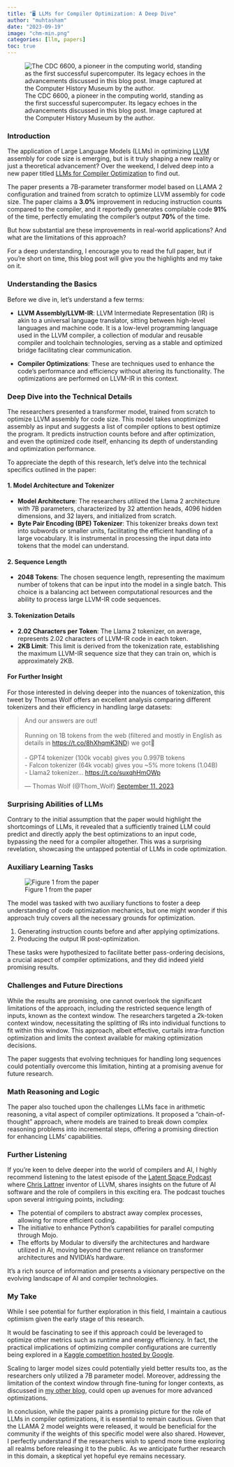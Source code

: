 ```yaml
---
title: "🖥️​ LLMs for Compiler Optimization: A Deep Dive"
author: "muhtasham"
date: "2023-09-19"
image: "chm-min.png"
categories: [llm, papers]
toc: true
---
```


![The CDC 6600, a pioneer in the computing world, standing as the first successful supercomputer. Its legacy echoes in the advancements discussed in this blog post. Image captured at the Computer History Museum by the author.](chm-min.png)

### **Introduction**

The application of Large Language Models (LLMs) in optimizing [LLVM](https://llvm.org/) assembly for code size is emerging, but is it truly shaping a new reality or just a theoretical advancement? Over the weekend, I delved deep into a new paper titled [LLMs for Compiler Optimization](https://arxiv.org/pdf/2309.07062.pdf) to find out.

The paper presents a 7B-parameter transformer model based on LLAMA 2 configuration and trained from scratch to optimize LLVM assembly for code size. The paper claims a **3.0%** improvement in reducing instruction counts compared to the compiler, and it reportedly generates compilable code **91%** of the time, perfectly emulating the compiler's output **70%** of the time. 

But how substantial are these improvements in real-world applications? And what are the limitations of this approach? 

For a deep understanding, I encourage you to read the full paper, but if you're short on time, this blog post will give you the highlights and my take on it.

### **Understanding the Basics**

Before we dive in, let's understand a few terms:

- **LLVM Assembly/LLVM-IR**: LLVM Intermediate Representation (IR) is akin to a universal language translator, sitting between high-level languages and machine code. It is a low-level programming language used in the LLVM compiler, a collection of modular and reusable compiler and toolchain technologies, serving as a stable and optimized bridge facilitating clear communication.

- **Compiler Optimizations**: These are techniques used to enhance the code's performance and efficiency without altering its functionality. The optimizations are performed on LLVM-IR in this context.

### **Deep Dive into the Technical Details**

The researchers presented a transformer model, trained from scratch to optimize LLVM assembly for code size. This model takes unoptimized assembly as input and suggests a list of compiler options to best optimize the program. It predicts instruction counts before and after optimization, and even the optimized code itself, enhancing its depth of understanding and optimization performance.

To appreciate the depth of this research, let's delve into the technical specifics outlined in the paper:

#### **1. Model Architecture and Tokenizer**
- **Model Architecture**: The researchers utilized the Llama 2 architecture with 7B parameters, characterized by 32 attention heads, 4096 hidden dimensions, and 32 layers, and initialized from scratch.
- **Byte Pair Encoding (BPE) Tokenizer**: This tokenizer breaks down text into subwords or smaller units, facilitating the efficient handling of a large vocabulary. It is instrumental in processing the input data into tokens that the model can understand.

#### **2. Sequence Length**
- **2048 Tokens**: The chosen sequence length, representing the maximum number of tokens that can be input into the model in a single batch. This choice is a balancing act between computational resources and the ability to process large LLVM-IR code sequences.

#### **3. Tokenization Details**
- **2.02 Characters per Token**: The Llama 2 tokenizer, on average, represents 2.02 characters of LLVM-IR code in each token.
- **2KB Limit**: This limit is derived from the tokenization rate, establishing the maximum LLVM-IR sequence size that they can train on, which is approximately 2KB.

::: {.callout-note collapse="true"}
#### For Further Insight
For those interested in delving deeper into the nuances of tokenization, this tweet by Thomas Wolf offers an excellent analysis comparing different tokenizers and their efficiency in handling large datasets:
<blockquote class="twitter-tweet"><p lang="en" dir="ltr">And our answers are out!<br><br>Running on 1B tokens from the web (filtered and mostly in English as details in <a href="https://t.co/8hXhqmK3ND">https://t.co/8hXhqmK3ND</a>) we got🥁<br><br>- GPT4 tokenizer (100k vocab) gives you 0.997B tokens <br>- Falcon tokenizer (64k vocab) gives you ~5% more tokens (1.04B)<br>- Llama2 tokenizer… <a href="https://t.co/suxqhHmOWp">https://t.co/suxqhHmOWp</a></p>&mdash; Thomas Wolf (@Thom_Wolf) <a href="https://twitter.com/Thom_Wolf/status/1701206627859206450?ref_src=twsrc%5Etfw">September 11, 2023</a></blockquote> <script async src="https://platform.twitter.com/widgets.js" charset="utf-8"></script>
:::

### **Surprising Abilities of LLMs**

Contrary to the initial assumption that the paper would highlight the shortcomings of LLMs, it revealed that a sufficiently trained LLM could predict and directly apply the best optimizations to an input code, bypassing the need for a compiler altogether. This was a surprising revelation, showcasing the untapped potential of LLMs in code optimization.

### **Auxiliary Learning Tasks**

![Figure 1 from the paper](./fig1.png)

The model was tasked with two auxiliary functions to foster a deep understanding of code optimization mechanics, but one might wonder if this approach truly covers all the necessary grounds for optimization.

1. Generating instruction counts before and after applying optimizations.
2. Producing the output IR post-optimization.

These tasks were hypothesized to facilitate better pass-ordering decisions, a crucial aspect of compiler optimizations, and they did indeed yield promising results.

### **Challenges and Future Directions**

While the results are promising, one cannot overlook the significant limitations of the approach, including the restricted sequence length of inputs, known as the context window. The researchers targeted a 2k-token context window, necessitating the splitting of IRs into individual functions to fit within this window. This approach, albeit effective, curtails intra-function optimization and limits the context available for making optimization decisions.

The paper suggests that evolving techniques for handling long sequences could potentially overcome this limitation, hinting at a promising avenue for future research.

### **Math Reasoning and Logic**

The paper also touched upon the challenges LLMs face in arithmetic reasoning, a vital aspect of compiler optimizations. It proposed a "chain-of-thought" approach, where models are trained to break down complex reasoning problems into incremental steps, offering a promising direction for enhancing LLMs' capabilities.

### **Further Listening**

If you're keen to delve deeper into the world of compilers and AI, I highly recommend listening to the latest episode of the [Latent Space Podcast](https://latent.space/p/modular) where [Chris Lattner](https://twitter.com/clattner_llvm) inventor of LLVM, shares insights on the future of AI software and the role of compilers in this exciting era. The podcast touches upon several intriguing points, including:

- The potential of compilers to abstract away complex processes, allowing for more efficient coding.
- The initiative to enhance Python's capabilities for parallel computing through Mojo.
- The efforts by Modular to diversify the architectures and hardware utilized in AI, moving beyond the current reliance on transformer architectures and NVIDIA's hardware.

It's a rich source of information and presents a visionary perspective on the evolving landscape of AI and compiler technologies.


### **My Take**

While I see potential for further exploration in this field, I maintain a cautious optimism given the early stage of this research. 

It would be fascinating to see if this approach could be leveraged to optimize other metrics such as runtime and energy efficiency. In fact, the practical implications of optimizing compiler configurations are currently being explored in a [Kaggle competition hosted by Google](https://www.kaggle.com/competitions/predict-ai-model-runtime).

Scaling to larger model sizes could potentially yield better results too, as the researchers only utilized a 7B parameter model. Moreover, addressing the limitation of the context window through fine-tuning for longer contexts, as discussed in [my other blog](https://muhtasham.github.io/blog/posts/explore-context/), could open up avenues for more advanced optimizations.

In conclusion, while the paper paints a promising picture for the role of LLMs in compiler optimizations, it is essential to remain cautious. Given that the LLAMA 2 model weights were released, it would be beneficial for the community if the weights of this specific model were also shared. However, I perfectly understand if the researchers wish to spend more time exploring all realms before releasing it to the public. As we anticipate further research in this domain, a skeptical yet hopeful eye remains necessary.